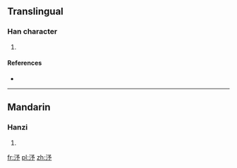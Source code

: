 ==Translingual==

===Han character===
{{Han char|rn=85|rad=水|as=04|sn=7|four=|canj=水弓戈弓 (ENIN)}}

# {{defn|Han|sort=水04}}

====References====
* {{Han ref|kx=0609.090|dkj=17180|dj=1002.060|hdz=31576.040|uh=6C7F|ud=27775}}

----

==Mandarin==

===Hanzi===
{{cmn-hanzi|pin=[[xù]] ([[xu4]]), [[yín]] ([[yin2]])|wg=hsü<sup>4</sup>, yin<sup>2</sup>}}

# {{defn|lang=cmn|sort=水04}}

[[fr:汿]]
[[pl:汿]]
[[zh:汿]]
